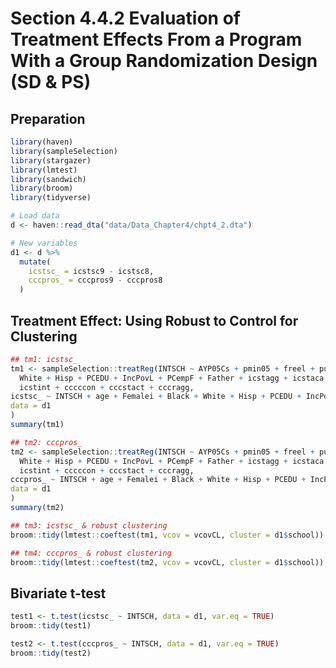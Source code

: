 # Section 4.4.2 Evaluation of Treatment Effects From a Program With a Group Randomization Design (SD & PS)

## Preparation

```r
library(haven)
library(sampleSelection)
library(stargazer)
library(lmtest)
library(sandwich)
library(broom)
library(tidyverse)

# Load data
d <- haven::read_dta("data/Data_Chapter4/chpt4_2.dta") 

# New variables
d1 <- d %>%
  mutate(
    icstsc_ = icstsc9 - icstsc8,
    cccpros_ = cccpros9 - cccpros8
  )
```

## Treatment Effect: Using Robust to Control for Clustering

```r
## tm1: icstsc_
tm1 <- sampleSelection::treatReg(INTSCH ~ AYP05Cs + pmin05 + freel + puptch05 + age + Femalei + Black +
  White + Hisp + PCEDU + IncPovL + PCempF + Father + icstagg + icstaca +
  icstint + cccccon + cccstact + cccragg,
icstsc_ ~ INTSCH + age + Femalei + Black + White + Hisp + PCEDU + IncPovL + PCempF + Father,
data = d1
)
summary(tm1)

## tm2: cccpros_
tm2 <- sampleSelection::treatReg(INTSCH ~ AYP05Cs + pmin05 + freel + puptch05 + age + Femalei + Black +
  White + Hisp + PCEDU + IncPovL + PCempF + Father + icstagg + icstaca +
  icstint + cccccon + cccstact + cccragg,
cccpros_ ~ INTSCH + age + Femalei + Black + White + Hisp + PCEDU + IncPovL + PCempF + Father,
data = d1
)
summary(tm2)

## tm3: icstsc_ & robust clustering
broom::tidy(lmtest::coeftest(tm1, vcov = vcovCL, cluster = d1$school))

## tm4: cccpros_ & robust clustering
broom::tidy(lmtest::coeftest(tm2, vcov = vcovCL, cluster = d1$school))
```

## Bivariate t-test

```r
test1 <- t.test(icstsc_ ~ INTSCH, data = d1, var.eq = TRUE)
broom::tidy(test1)

test2 <- t.test(cccpros_ ~ INTSCH, data = d1, var.eq = TRUE)
broom::tidy(test2)
```
